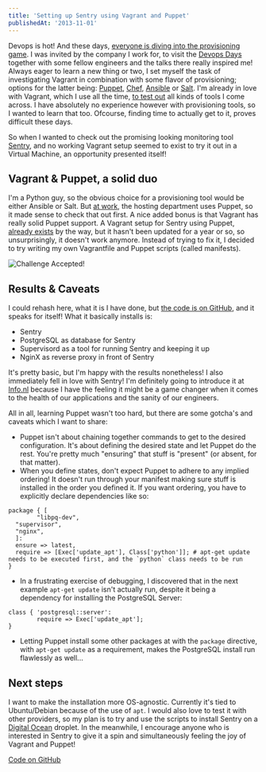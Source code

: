 ```yaml
---
title: 'Setting up Sentry using Vagrant and Puppet'
publishedAt: '2013-11-01'
---
```


Devops is hot! And these days, [everyone is diving into the provisioning game](http://blog.publysher.nl/2013/07/infra-as-repo-using-vagrant-and-salt.html). I was invited by the company I work for, to visit the [Devops Days](http://www.devopsdays.org/events/2013-amsterdam/) together with some fellow engineers and the talks there really inspired me! Always eager to learn a new thing or two, I set myself the task of investigating Vagrant in combination with some flavor of provisioning; options for the latter being: [Puppet](http://puppetlabs.com/puppet/puppet-open-source), [Chef](http://www.opscode.com/chef/), [Ansible](https://github.com/ansible/ansible) or [Salt](https://github.com/saltstack/salt). I'm already in love with Vagrant, which I use all the time, [to test out](https://github.com/jpadilla/statsd-graphite-vm) all kinds of tools I come across. I have absolutely no experience however with provisioning tools, so I wanted to learn that too. Ofcourse, finding time to actually get to it, proves difficult these days.

So when I wanted to check out the promising looking monitoring tool [Sentry](https://getsentry.com), and no working Vagrant setup seemed to exist to try it out in a Virtual Machine, an opportunity presented itself!

## Vagrant & Puppet, a solid duo

I'm a Python guy, so the obvious choice for a provisioning tool would be either Ansible or Salt. But [at work](http://www.info.nl/en), the hosting department uses Puppet, so it made sense to check that out first. A nice added bonus is that Vagrant has really solid Puppet support. A Vagrant setup for Sentry using Puppet, [already exists](https://github.com/praekelt/sentry-deploy) by the way, but it hasn't been updated for a year or so, so unsurprisingly, it doesn't work anymore. Instead of trying to fix it, I decided to try writing my own Vagrantfile and Puppet scripts (called manifests).

![Challenge Accepted!](/archive-assets/images/Challenge-Accepted.jpg)

## Results & Caveats

I could rehash here, what it is I have done, but [the code is on GitHub](https://github.com/DandyDev/sentry-vagrant), and it speaks for itself! What it basically installs is:

* Sentry
* PostgreSQL as database for Sentry
* Supervisord as a tool for running Sentry and keeping it up
* NginX as reverse proxy in front of Sentry

It's pretty basic, but I'm happy with the results nonetheless! I also immediately fell in love with Sentry! I'm definitely going to introduce it at [Info.nl](http://www.info.nl/en) because I have the feeling it might be a game changer when it comes to the health of our applications and the sanity of our engineers.

All in all, learning Puppet wasn't too hard, but there are some gotcha's and caveats which I want to share:

* Puppet isn't about chaining together commands to get to the desired configuration. It's about defining the desired state and let Puppet do the rest. You're pretty much "ensuring" that stuff is "present" (or absent, for that matter).
* When you define states, don't expect Puppet to adhere to any implied ordering! It doesn't run through your manifest making sure stuff is installed in the order you defined it. If you want ordering, you have to explicitly declare dependencies like so:

```puppet
package { [
        "libpq-dev",
  "supervisor",
  "nginx",
  ]:
  ensure => latest,
  require => [Exec['update_apt'], Class['python']]; # apt-get update needs to be executed first, and the `python` class needs to be run
}
```

* In a frustrating exercise of debugging, I discovered that in the next example `apt-get update` isn't actually run, despite it being a dependency for installing the PostgreSQL Server:

```puppet
class { 'postgresql::server':
        require => Exec['update_apt'];
}
```

* Letting Puppet install some other packages at with the `package` directive, with `apt-get update` as a requirement, makes the PostgreSQL install run flawlessly as well...

## Next steps

I want to make the installation more OS-agnostic. Currently it's tied to Ubuntu/Debian because of the use of `apt`. I would also love to test it with other providers, so my plan is to try and use the scripts to install Sentry on a [Digital Ocean](https://www.digitalocean.com/) droplet. In the meanwhile, I encourage anyone who is interested in Sentry to give it a spin and simultaneously feeling the joy of Vagrant and Puppet!

[Code on GitHub](https://github.com/DandyDev/sentry-vagrant)

